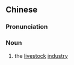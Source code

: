 {{also|畜牧业}}
==Chinese==
{{zh-forms|s=畜牧业|type=21}}

===Pronunciation===
{{zh-pron
|m=xùmùyè
|cat=n
}}

===Noun===
{{zh-noun}}

# the [[livestock]] [[industry]]